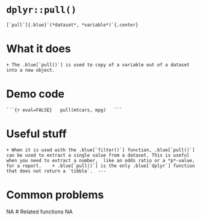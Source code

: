 # [`dplyr::pull()`]{.blue}	
	[`pull`]{.blue}`(*dataset*, *variable*)`{.center}
# What it does
	+ The .blue[`pull()`] is used to copy of a variable out of a dataset into a new object.  	
# Demo code
	```{r eval=FALSE}	pull(mtcars, mpg)	```	
# Useful stuff
	+ When it is used with the .blue[`filter()`] function, .blue[`pull()`] can be used to extract a single value from a dataset. This is useful when you need to extract a number,  like an odds ratio or a *p*-value, for a report.	+ .blue[`pull()`] is the only .blue[`dplyr`] function that does not return a `tibble`.	---
# Common problems
NA
# Related functions
NA